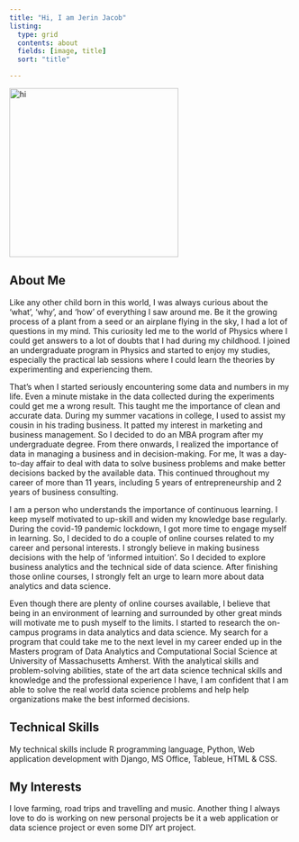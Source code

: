 ```yaml
---
title: "Hi, I am Jerin Jacob"
listing:
  type: grid
  contents: about
  fields: [image, title]
  sort: "title"

---
```


<img src="headshot_jerin.jpg" alt="hi" class="inline" width=300 />
<!-- To resize, use the ratio is width X 1.175 width (height = 1.175 width for the used picture) -->

## **About Me**
Like any other child born in this world, I was always curious about the 'what', 'why', and 'how' of everything I saw around me. Be it the growing process of a plant from a seed or an airplane flying in the sky, I had a lot of questions in my mind. This curiosity led me to the world of Physics where I could get answers to a lot of doubts that I had during my childhood. I joined an undergraduate program in Physics and started to enjoy my studies, especially the practical lab sessions where I could learn the theories by experimenting and experiencing them.


That's when I started seriously encountering some data and numbers in my life. Even a minute mistake in the data collected during the experiments could get me a wrong result. This taught me the importance of clean and accurate data.
During my summer vacations in college, I used to assist my cousin in his trading business. It patted my interest in marketing and business management. So I decided to do an MBA program after my undergraduate degree.
From there onwards, I realized the importance of data in managing a business and in decision-making. For me, It was a day-to-day affair to deal with data to solve business problems and make better decisions backed by the available data. This continued throughout my career of more than 11 years, including 5 years of entrepreneurship and 2 years of business consulting.


I am a person who understands the importance of continuous learning. I keep myself motivated to up-skill and widen my knowledge base regularly. During the covid-19 pandemic lockdown, I got more time to engage myself in learning. So, I decided to do a couple of online courses related to my career and personal interests. I strongly believe in making business decisions with the help of 'informed intuition'. So I decided to explore business analytics and the technical side of data science. After finishing those online courses, I strongly felt an urge to learn more about data analytics and data science.


Even though there are plenty of online courses available, I believe that being in an environment of learning and surrounded by other great minds will motivate me to push myself to the limits. I started to research the on-campus programs in data analytics and data science. My search for a program that could take me to the next level in my career ended up in the Masters program of Data Analytics and Computational Social Science at University of Massachusetts Amherst. With the analytical skills and problem-solving abilities, state of the art data science technical skills and knowledge and the professional experience I have, I am confident that I am able to solve the real world data science problems and help help organizations make the best informed decisions.

## **Technical Skills**
My technical skills include R programming language, Python, Web application development with Django, MS Office, Tableue, HTML & CSS.  


## **My Interests**
I love farming, road trips and travelling and music. Another thing I always love to do is working on new personal projects be it a web application or data science project or even some DIY art project.